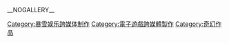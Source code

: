 {{cat more}}
{{Commons category|Warcraft}}

{{DEFAULTSORT:Warcraft}}
[[Category:暴雪娱乐跨媒体制作|Category:暴雪娱乐跨媒体制作]]
[[Category:電子遊戲跨媒體製作|Category:電子遊戲跨媒體製作]]
[[Category:奇幻作品|Category:奇幻作品]]

__NOGALLERY__